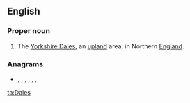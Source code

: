{{also|dales}}
==English==
{{wikipedia|Yorkshire Dales}}

===Proper noun===
{{en-proper noun}}

# {{lb|en|pluralonly}} The [[Yorkshire Dales]], an [[upland]] area, in Northern [[England]].

===Anagrams===
* {{l|en|deals}}, {{l|en|lades}}, {{l|en|lased}}, {{l|en|leads}}, {{l|en|seal'd}}, {{l|en|Slade}}, {{l|en|slade}}

[[ta:Dales]]